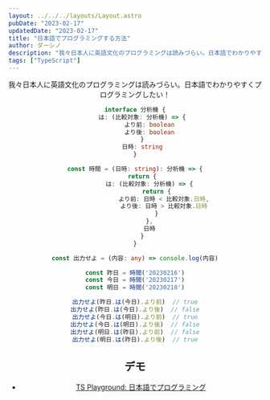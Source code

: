 ```yaml
---
layout: ../../../layouts/Layout.astro
pubDate: "2023-02-17"
updatedDate: "2023-02-17"
title: "日本語でプログラミングする方法"
author: ダーシノ
description: "我々日本人に英語文化のプログラミングは読みづらい。日本語でわかりやすくプログラミングしたい！"
tags: ["TypeScript"]
---
```



<Header {...frontmatter} />

我々日本人に英語文化のプログラミングは読みづらい。日本語でわかりやすくプログラミングしたい！

```ts
interface 分析機 {
    は: (比較対象: 分析機) => {
        より前: boolean
        より後: boolean
    }
    日時: string
}

const 時間 = (日時: string): 分析機 => {
    return {
        は: (比較対象: 分析機) => {
            return {
                より前: 日時 < 比較対象.日時,
                より後: 日時 > 比較対象.日時
            }
        },
        日時
    }
}

const 出力せよ = (内容: any) => console.log(内容)

const 昨日 = 時間('20230216')
const 今日 = 時間('20230217')
const 明日 = 時間('20230218')

出力せよ(昨日.は(今日).より前)  // true
出力せよ(昨日.は(今日).より後)  // false
出力せよ(今日.は(明日).より前)  // true
出力せよ(今日.は(明日).より後)  // false
出力せよ(明日.は(昨日).より前)  // false
出力せよ(明日.は(昨日).より後)  // true
```

## デモ

- [TS Playground: 日本語でプログラミング](https://www.typescriptlang.org/play/?#code/JYOwLgpgTgZghgYwgAkGBKgE80PpWyDeAoZQ5QewYAuZACkBXrQYHjA-7UEMY8jTASmQF4A+XAo-wBEMgKIZAskrkARgHtJAGwhwQffoWGAY-QnS5CpcgC+OwKemgITNyAZzBRQAczz68CSSHPIjgZNTOlY2YvXWzLJw8+PxQEGAArlAgvMpEZJS0jP5sgTGxyqERUWnp6cJiyMbIADzIiQwAdMYANDq5gkLqhUbIPOVVRnXp+rm6tbnGOvp2Dk5gyIBfioDZSoDaDAIeFIChioCd2uQKAJ7s3MijprIQFTKSVkvLrHj2js6AFGYGHm4UAOQATAAMzwDM7wCMAGyP51240AU3J3DguVxPN6fH4AdgBlzGyEAcGZgiFQ95fZ7fAAcCLw0zmFFuFWIFFBrAq+XYyAA9LTkBZwhACbMBMSDKTyQZKWoafTkPAZKYWYT2aCuajeaJ+QymaK2dzJTyqY1ZYK4MKFUTUVzbtKROqhSLWTrOWT9arVOr5UA)
